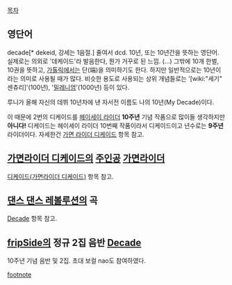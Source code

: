 [[목차]]

== 영단어 ==
decade[* dekeid, 강세는 1음절.] 줄여서 dcd.
10년, 또는 10년간을 뜻하는 영단어. 실제로는 의외로 '데케이드'라 발음한다, 뭔가 거꾸로 된 느낌. (...) 그밖에 10개 한벌, 10권을 뜻하고, [[가톨릭]]에서는 단(端)을 의미하기도 한다. 하지만 일반적으로는 10년이라는 의미로 사용될 때가 많다. 비슷한 용도로 사용되는 상위 개념들로는 '[wiki:"세기" 센츄리]'(100년), '[[밀레니엄]]'(1000년) 등이 있다.

루니가 올해 자신의 데뷔 10년차에 낸 자서전 이름도 나의 10년(My Decade)이다.

이 때문에 2번의 디케이드를 [[헤이세이 라이더]] '''10주년''' 기념 작품으로 많이들 생각하지만 '''아니다!''' 디케이드는 헤이세이 라이더 10번째 작품이라서 디케이드이고 년수로는 '''9주년''' 라이더이다. 자세한건 [[가면 라이더 디케이드]] 항목 참고.

== [[가면라이더 디케이드]]의 [[주인공]] [[가면라이더]] ==
[[디케이드(가면라이더 디케이드)]] 항목 참고. 

== [[댄스 댄스 레볼루션]]의 곡 ==
[[Decade]] 항목 참고.

== [[fripSide]]의 정규 2집 음반 [[Decade]] ==

10주년 기념 음반 및 2집. 초대 보컬 nao도 참여하였다.

[[footnote]]
